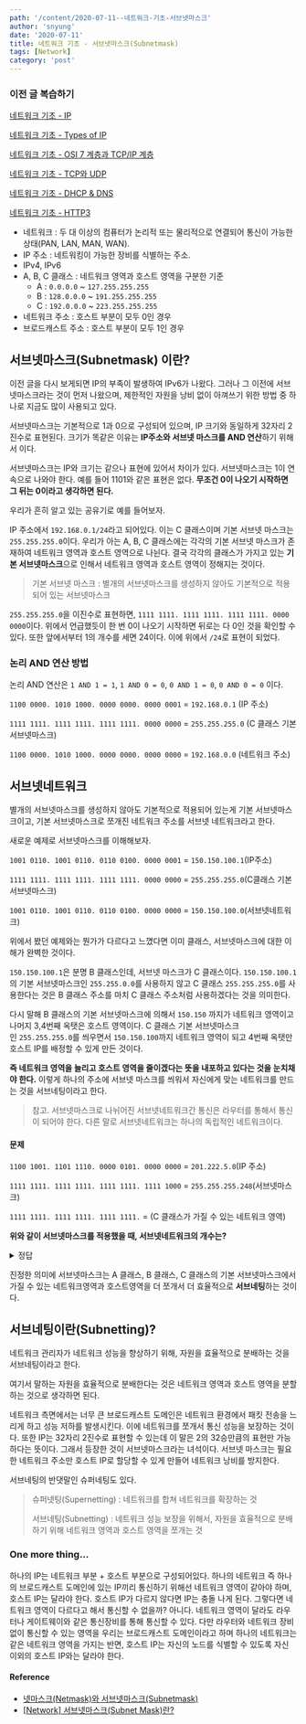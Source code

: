 ---
path: '/content/2020-07-11--네트워크-기초-서브넷마스크'
author: 'snyung'
date: '2020-07-11'
title: 네트워크 기초 - 서브넷마스크(Subnetmask)
tags: [Network]
category: 'post'
---

### 이전 글 복습하기

[네트워크 기초 - IP](/posts/2020-06-24--%EB%84%A4%ED%8A%B8%EC%9B%8C%ED%81%AC-%EA%B8%B0%EC%B4%88-IP)

[네트워크 기초 - Types of IP](/posts/2020-07-25--%EB%84%A4%ED%8A%B8%EC%9B%8C%ED%81%AC-%EA%B8%B0%EC%B4%88-Types-Of-IP)

[네트워크 기초 - OSI 7 계층과 TCP/IP 계층](/posts/2020-08-31--%EB%84%A4%ED%8A%B8%EC%9B%8C%ED%81%AC-%EA%B8%B0%EC%B4%88-OSI-7-%EA%B3%84%EC%B8%B5%EA%B3%BC-TCP-IP-%EA%B3%84%EC%B8%B5)

[네트워크 기초 - TCP와 UDP](/posts/2020-09-01--%EB%84%A4%ED%8A%B8%EC%9B%8C%ED%81%AC-%EA%B8%B0%EC%B4%88-TCP&UDP)

[네트워크 기초 - DHCP & DNS](/posts/2020-11-07--%EB%84%A4%ED%8A%B8%EC%9B%8C%ED%81%AC%20%EA%B8%B0%EC%B4%88%20-%20DHCP&DNS)

[네트워크 기초 - HTTP3](/posts/2020-11-07--%EB%84%A4%ED%8A%B8%EC%9B%8C%ED%81%AC%20%EA%B8%B0%EC%B4%88%20-%20HTTP3)

- 네트워크 : 두 대 이상의 컴퓨터가 논리적 또는 물리적으로 연결되어 통신이 가능한 상태(PAN, LAN, MAN, WAN).
- IP 주소 : 네트워킹이 가능한 장비를 식별하는 주소.
- IPv4, IPv6
- A, B, C 클래스 : 네트워크 영역과 호스트 영역을 구분한 기준
  - A : `0.0.0.0` ~ `127.255.255.255`
  - B : `128.0.0.0` ~ `191.255.255.255`
  - C : `192.0.0.0` ~ `223.255.255.255`
- 네트워크 주소 : 호스트 부분이 모두 0인 경우
- 브로드캐스트 주소 : 호스트 부분이 모두 1인 경우

## 서브넷마스크(Subnetmask) 이란?

이전 글을 다시 보게되면 IP의 부족이 발생하여 IPv6가 나왔다. 그러나 그 이전에 서브넷마스크라는 것이 먼저 나왔으며, 제한적인 자원을 낭비 없이 아껴쓰기 위한 방법 중 하나로 지금도 많이 사용되고 있다.

서브넷마스크는 기본적으로 1과 0으로 구성되어 있으며, IP 크기와 동일하게 32자리 2진수로 표현된다. 크기가 똑같은 이유는 **IP주소와 서브넷 마스크를 AND 연산**하기 위해서 이다.

서브넷마스크는 IP와 크기는 같으나 표현에 있어서 차이가 있다. 서브넷마스크는 1이 연속으로 나와야 한다. 예를 들어 1101와 같은 표현은 없다. **무조건 0이 나오기 시작하면 그 뒤는 0이라고 생각하면 된다.**

우리가 흔히 알고 있는 공유기로 예를 들어보자.

IP 주소에서 `192.168.0.1/24`라고 되어있다. 이는 C 클래스이며 기본 서브넷 마스크는 `255.255.255.0`이다. 우리가 아는 A, B, C 클래스에는 각각의 기본 서브넷 마스크가 존재하여 네트워크 영역과 호스트 영역으로 나뉜다. 결국 각각의 클래스가 가지고 있는 **기본 서브넷마스크**으로 인해서 네트워크 영역과 호스트 영역이 정해지는 것이다.

> 기본 서브넷 마스크 : 별개의 서브넷마스크를 생성하지 않아도 기본적으로 적용되어 있는 서브넷마스크

`255.255.255.0`을 이진수로 표현하면, `1111 1111. 1111 1111. 1111 1111. 0000 0000`이다. 위에서 언급했듯이 한 번 0이 나오기 시작하면 뒤로는 다 0인 것을 확인할 수 있다. 또한 앞에서부터 1의 개수를 세면 24이다. 이에 위에서 `/24`로 표현이 되었다.

### 논리 AND 연산 방법

논리 AND 연산은 `1 AND 1 = 1`, `1 AND 0 = 0`, `0 AND 1 = 0`, `0 AND 0 = 0` 이다.

`1100 0000. 1010 1000. 0000 0000. 0000 0001` = `192.168.0.1` (IP 주소)

`1111 1111. 1111 1111. 1111 1111. 0000 0000` = `255.255.255.0` (C 클래스 기본 서브넷마스크)

`1100 0000. 1010 1000. 0000 0000. 0000 0000` = `192.168.0.0` (네트워크 주소)

## 서브넷네트워크

별개의 서브넷마스크를 생성하지 않아도 기본적으로 적용되어 있는게 기본 서브넷마스크이고, 기본 서브넷마스크로 쪼개진 네트워크 주소를 서브넷 네트워크라고 한다.

새로운 예제로 서브넷마스크를 이해해보자.

`1001 0110. 1001 0110. 0110 0100. 0000 0001` = `150.150.100.1`(IP주소)

`1111 1111. 1111 1111. 1111 1111. 0000 0000` = `255.255.255.0`(C클래스 기본서브넷마스크)

`1001 0110. 1001 0110. 0110 0100. 0000 0000` = `150.150.100.0`(서브넷네트워크)

위에서 봤던 예제와는 뭔가가 다르다고 느꼈다면 이미 클래스, 서브넷마스크에 대한 이해가 완벽한 것이다.

`150.150.100.1`은 분명 B 클래스인데, 서브넷 마스크가 C 클래스이다. `150.150.100.1`의 기본 서브넷마스크인 `255.255.0.0`를 사용하지 않고 C 클래스 `255.255.255.0`를 사용한다는 것은 B 클래스 주소를 마치 C 클래스 주소처럼 사용하겠다는 것을 의미한다.

다시 말해 B 클래스의 기본 서브넷마스크에 의해서 `150.150` 까지가 네트워크 영역이고 나머지 3,4번째 옥탯은 호스트 영역이다. C 클래스 기본 서브넷마스크인 `255.255.255.0`를 씌우면서 `150.150.100`까지 네트워크 영역이 되고 4번째 옥탯만 호스트 IP를 배정할 수 있게 만든 것이다.

**즉 네트워크 영역을 늘리고 호스트 영역을 줄이겠다는 뜻을 내포하고 있다는 것을 눈치채야 한다.** 이렇게 하나의 주소에 서브넷 마스크를 씌워서 자신에게 맞는 네트워크를 만드는 것을 서브네팅이라고 한다.

> 참고. 서브넷마스크로 나뉘어진 서브넷네트워크간 통신은 라우터를 통해서 통신이 되어야 한다. 다른 말로 서브넷네트워크는 하나의 독립적인 네트워크이다.

#### 문제

`1100 1001. 1101 1110. 0000 0101. 0000 0000` = `201.222.5.0`(IP 주소)

`1111 1111. 1111 1111. 1111 1111. 1111 1000` = `255.255.255.248`(서브넷마스크)

`1111 1111. 1111 1111. 1111 1111.` = (C 클래스가 가질 수 있는 네트워크 영역)

**위와 같이 서브넷마스크를 적용했을 때, 서브넷네트워크의 개수는?**

<details>
<summary> 정답 </summary>

- 사용자가 지정한 네트워크영역(4옥텟 기준) : `11111`
- 사용자가 지정한 호스트영역(4옥텟 기준) : `000`

사용자가 지정한 호스트 영역은 `000`으로 `2^3 = 8`이 나오게 되는 것이다. 그런데 이전 글(IP)에서 언급되었듯이 네트워크 주소와 브로드캐스트 주소는 빼주어야 한다. 그러므로 답은 8개가 아닌 6개이다.

</details>

진정한 의미에 서브넷마스크는 A 클래스, B 클래스, C 클래스의 기본 서브넷마스크에서 가질 수 있는 네트워크영역과 호스트영역을 더 쪼개서 더 효율적으로 **서브네팅**하는 것이다.

## 서브네팅이란(Subnetting)?

네트워크 관리자가 네트워크 성능을 향상하기 위해, 자원을 효율적으로 분배하는 것을 서브네팅이라고 한다.

여기서 말하는 자원을 효율적으로 분배한다는 것은 네트워크 영역과 호스트 영역을 분할하는 것으로 생각하면 된다.

네트워크 측면에서는 너무 큰 브로드캐스트 도메인은 네트워크 환경에서 패킷 전송을 느리게 하고 성능 저하를 발생시킨다. 이에 네트워크를 쪼개서 통신 성능을 보장하는 것이다. 또한 IP는 32자리 2진수로 표현할 수 있는데 이 말은 2의 32승만큼의 표현만 가능하다는 뜻이다. 그래서 등장한 것이 서브넷마스크라는 녀석이다. 서브넷 마스크는 필요한 네트워크 주소만 호스트 IP로 할당할 수 있게 만들어 네트워크 낭비를 방지한다.

서브네팅의 반댓말인 슈퍼네팅도 있다.

> 슈퍼넷팅(Supernetting) : 네트워크를 합쳐 네트워크를 확장하는 것
>
> 서브네팅(Subnetting) : 네트워크 성능 보장을 위해서, 자원을 효율적으로 분배하기 위해 네트워크 영역과 호스트 영역을 쪼개는 것

### One more thing...

하나의 IP는 네트워크 부분 + 호스트 부분으로 구성되어있다. 하나의 네트워크 즉 하나의 브로드캐스트 도메인에 있는 IP끼리 통신하기 위해선 네트워크 영역이 같아야 하며, 호스트 IP는 달라야 한다. 호스트 IP가 다르지 않다면 IP는 충돌 나게 된다. 그렇다면 네트워크 영역이 다르다고 해서 통신할 수 없을까? 아니다. 네트워크 영역이 달라도 라우터나 게이트웨이와 같은 통신장비를 통해 통신할 수 있다. 다만 라우터와 네트워크 장비 없이 통신할 수 있는 영역을 우리는 브로드캐스트 도메인이라고 하며 하나의 네트워크는 같은 네트워크 영역을 가지는 반면, 호스트 IP는 자신의 노드를 식별할 수 있도록 자신 이외의 호스트 IP와는 달라야 한다.

#### Reference

- [넷마스크(Netmask)와 서브넷마스크(Subnetmask)](https://velog.io/@hidaehyunlee/%EB%84%B7%EB%A7%88%EC%8A%A4%ED%81%ACNetmask%EC%99%80-%EC%84%9C%EB%B8%8C%EB%84%B7%EB%A7%88%EC%8A%A4%ED%81%ACSubnetmask)
- [[Network] 서브넷마스크(Subnet Mask)란?](https://limkydev.tistory.com/166)
